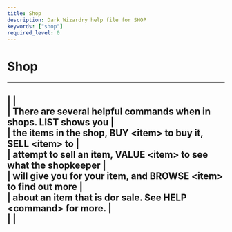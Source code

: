 ```yaml
---
title: Shop
description: Dark Wizardry help file for SHOP
keywords: ["shop"]
required_level: 0
---
```


# Shop

---  
|                                                                   |  
| There are several helpful commands when in shops. LIST shows you  |  
| the items in the shop, BUY \<item\> to buy it, SELL \<item\> to       |  
| attempt to sell an item, VALUE \<item\> to see what the shopkeeper  |  
| will give you for your item, and BROWSE \<item\> to find out more   |  
| about an item that is dor sale. See HELP \<command\> for more.      |  
|                                                                   |  
---